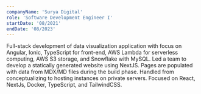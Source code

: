 ```yaml
---
companyName: 'Surya Digital'
role: 'Software Development Engineer I'
startDate: '08/2021'
endDate: '08/2023'
---
```


Full-stack development of data visualization application with focus on Angular,
Ionic, TypeScript for front-end, AWS Lambda for serverless computing, AWS S3 storage,
and Snowflake with MySQL.
Led a team to develop a statically generated website using NextJS.
Pages are populated with data from MDX/MD files during the build phase.
Handled from conceptualizing to hosting instances on private servers.
Focused on React, NextJs, Docker, TypeScript, and TailwindCSS.
